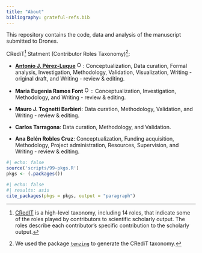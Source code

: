 ```yaml
---
title: "About"
bibliography: grateful-refs.bib
---
```


This repository contains the code, data and analysis of the manuscript submitted to Drones.

CRediT[^1] Statment (Contributor Roles Taxonomy)[^2]:

[^1]: [CRedIT](https://credit.niso.org/) is a high-level taxonomy, including 14 roles, that indicate some of the roles played by contributors to scientific scholarly output. The roles describe each contributor's specific contribution to the scholarly output.

[^2]: We used the package [`tenzing`](https://rollercoaster.shinyapps.io/tenzing/) to generate the CRediT taxonomy.

-   [**Antonio J. Pérez-Luque**](https://github.com/ajpelu) <a href="https://orcid.org/0000-0002-1747-0469" target="orcid.widget"> <img src="https://info.orcid.org/wp-content/uploads/2019/11/orcid_16x16.png" alt="ORCID logo" width="16" height="16"/></a>: Conceptualization, Data curation, Formal analysis, Investigation, Methodology, Validation, Visualization, Writing - original draft, and Writing - review & editing.

-   **Maria Eugenia Ramos Font** <a href="https://orcid.org/0000-0002-4888-0401" target="orcid.widget"> <img src="https://info.orcid.org/wp-content/uploads/2019/11/orcid_16x16.png" alt="ORCID logo" width="16" height="16"/></a>:: Conceptualization, Investigation, Methodology, and Writing - review & editing.

-   **Mauro J. Tognetti Barbieri**: Data curation, Methodology, Validation, and Writing - review & editing.

-   **Carlos Tarragona**: Data curation, Methodology, and Validation.

-   **Ana Belén Robles Cruz**: Conceptualization, Funding acquisition, Methodology, Project administration, Resources, Supervision, and Writing - review & editing.


```r
#| echo: false
source('scripts/99-pkgs.R')
pkgs <- (.packages())
```

```r
#| echo: false
#| results: asis
cite_packages(pkgs = pkgs, output = "paragraph")
```




